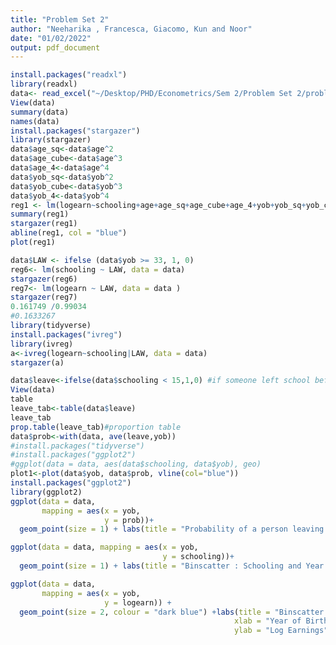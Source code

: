 ```yaml
---
title: "Problem Set 2"
author: "Neeharika , Francesca, Giacomo, Kun and Noor"
date: "01/02/2022"
output: pdf_document
---
```


```r
install.packages("readxl")
library(readxl)
data<- read_excel("~/Desktop/PHD/Econometrics/Sem 2/Problem Set 2/problem_set_2.xls")
View(data)
summary(data)
names(data)
install.packages("stargazer")
library(stargazer)
data$age_sq<-data$age^2
data$age_cube<-data$age^3
data$age_4<-data$age^4
data$yob_sq<-data$yob^2
data$yob_cube<-data$yob^3
data$yob_4<-data$yob^4
reg1 <- lm(logearn~schooling+age+age_sq+age_cube+age_4+yob+yob_sq+yob_cube+yob_4, data = data)
summary(reg1)
stargazer(reg1)
abline(reg1, col = "blue")
plot(reg1)

```


```r
data$LAW <- ifelse (data$yob >= 33, 1, 0)
reg6<- lm(schooling ~ LAW, data = data)
stargazer(reg6)
reg7<- lm(logearn ~ LAW, data = data )
stargazer(reg7)
0.161749 /0.99034
#0.1633267
library(tidyverse)
install.packages("ivreg")
library(ivreg)
a<-ivreg(logearn~schooling|LAW, data = data)
stargazer(a)
```
```r
data$leave<-ifelse(data$schooling < 15,1,0) #if someone left school before 15 = 1 and 0 otherwise
View(data)
table
leave_tab<-table(data$leave)
leave_tab
prop.table(leave_tab)#proportion table
data$prob<-with(data, ave(leave,yob))
#install.packages("tidyverse")
#install.packages("ggplot2")
#ggplot(data = data, aes(data$schooling, data$yob), geo)
plot1<-plot(data$yob, data$prob, vline(col="blue"))
install.packages("ggplot2")
library(ggplot2)
ggplot(data = data, 
       mapping = aes(x = yob, 
                     y = prob))+
  geom_point(size = 1) + labs(title = "Probability of a person leaving school before 15 against the year of birth")

```
```r
ggplot(data = data, mapping = aes(x = yob, 
                                  y = schooling))+
  geom_point(size = 1) + labs(title = "Binscatter : Schooling and Year of Birth")
```
```r
ggplot(data = data, 
       mapping = aes(x = yob,
                     y = logearn)) +
  geom_point(size = 2, colour = "dark blue") +labs(title = "Binscatter : Schooling and Year of Birth",
                                                  xlab = "Year of Birth",
                                                  ylab = "Log Earnings")

```


